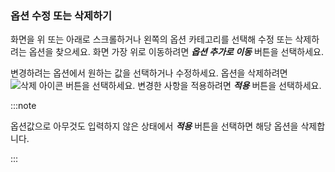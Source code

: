 ### 옵션 수정 또는 삭제하기

<ProdImg img='modify-agent' ext='.png' desc='옵션 수정' />

화면을 위 또는 아래로 스크롤하거나 왼쪽의 옵션 카테고리를 선택해 수정 또는 삭제하려는 옵션을 찾으세요. 화면 가장 위로 이동하려면 ***옵션 추가로 이동*** 버튼을 선택하세요.

변경하려는 옵션에서 원하는 값을 선택하거나 수정하세요. 옵션을 삭제하려면 ![삭제 아이콘](/img/ico-trash.svg) 버튼을 선택하세요. 변경한 사항을 적용하려면 ***적용*** 버튼을 선택하세요.

:::note

옵션값으로 아무것도 입력하지 않은 상태에서 ***적용*** 버튼을 선택하면 해당 옵션을 삭제합니다.

:::